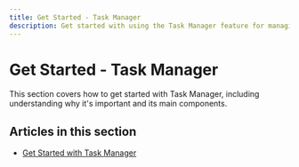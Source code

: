 ```yaml
---
title: Get Started - Task Manager
description: Get started with using the Task Manager feature for managing projects and tasks
---
```


# Get Started - Task Manager

This section covers how to get started with Task Manager, including understanding why it's important and its main components.

## Articles in this section

- [Get Started with Task Manager](./get-started-with-task-manager.mdx)